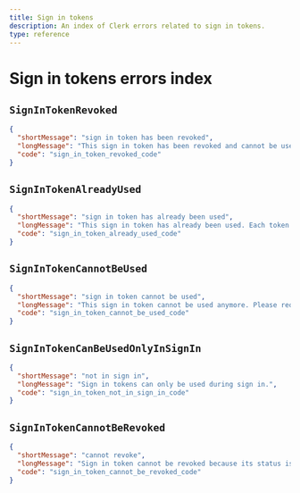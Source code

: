 ```yaml
---
title: Sign in tokens
description: An index of Clerk errors related to sign in tokens.
type: reference
---
```


# Sign in tokens errors index

## `SignInTokenRevoked`
```json
{
  "shortMessage": "sign in token has been revoked",
  "longMessage": "This sign in token has been revoked and cannot be used anymore.",
  "code": "sign_in_token_revoked_code"
}
```

## `SignInTokenAlreadyUsed`
```json
{
  "shortMessage": "sign in token has already been used",
  "longMessage": "This sign in token has already been used. Each token can only be used once.",
  "code": "sign_in_token_already_used_code"
}
```

## `SignInTokenCannotBeUsed`
```json
{
  "shortMessage": "sign in token cannot be used",
  "longMessage": "This sign in token cannot be used anymore. Please request a new one.",
  "code": "sign_in_token_cannot_be_used_code"
}
```

## `SignInTokenCanBeUsedOnlyInSignIn`
```json
{
  "shortMessage": "not in sign in",
  "longMessage": "Sign in tokens can only be used during sign in.",
  "code": "sign_in_token_not_in_sign_in_code"
}
```

## `SignInTokenCannotBeRevoked`
```json
{
  "shortMessage": "cannot revoke",
  "longMessage": "Sign in token cannot be revoked because its status is <status>. Only pending tokens can be revoked.",
  "code": "sign_in_token_cannot_be_revoked_code"
}
```
